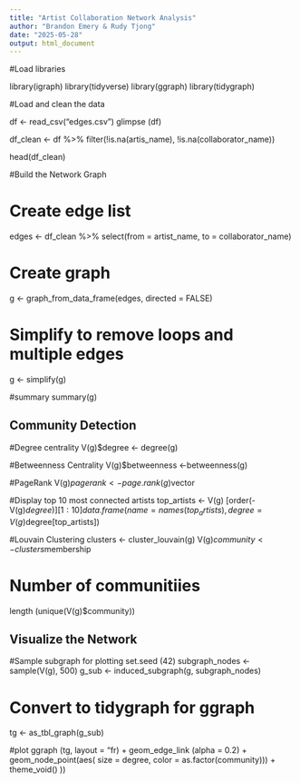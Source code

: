 ```yaml
---
title: "Artist Collaboration Network Analysis"
author: "Brandon Emery & Rudy Tjong"
date: "2025-05-28"
output: html_document
---
```


#Load libraries

library(igraph)
library(tidyverse)
library(ggraph)
library(tidygraph)

#Load and clean the data

df <- read_csv("edges.csv")
glimpse (df)

df_clean <- df %>% filter(!is.na(artis_name), 
!is.na(collaborator_name))

head(df_clean)

#Build the Network Graph

# Create edge list
edges <- df_clean %>%
select(from = artist_name, to = collaborator_name)

# Create graph
g <- graph_from_data_frame(edges, directed = FALSE)

# Simplify to remove loops and multiple edges
g <- simplify(g)

#summary
summary(g)

## Community Detection

#Degree centrality
V(g)$degree <- degree(g)

#Betweenness Centrality
V(g)$betweenness <-betweenness(g)

#PageRank
V(g)$pagerank <- page.rank(g)$vector

#Display top 10 most connected artists
top_artists <- V(g) [order(-V(g)$degree)] [1:10]
data.frame (name = names (top_artists), 
degree = V(g)$degree[top_artists])

#Louvain Clustering
clusters <- cluster_louvain(g)
V(g)$community <- clusters$membership

# Number of communitiies
length (unique(V(g)$community))

## Visualize the Network

#Sample subgraph for plotting
set.seed (42)
subgraph_nodes <- sample(V(g), 500)
g_sub <- induced_subgraph(g, subgraph_nodes)

# Convert to tidygraph for ggraph
tg <- as_tbl_graph(g_sub)

#plot
ggraph (tg, layout = "fr) +
geom_edge_link (alpha = 0.2) +
geom_node_point(aes(
size = degree, 
color = as.factor(community))) +
theme_void()
))